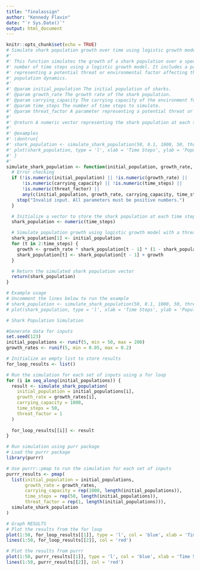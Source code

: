 ```yaml
---
title: "finalassign"
author: "Kennedy Flavin"
date: "`r Sys.Date()`"
output: html_document
---
```


```r
knitr::opts_chunk$set(echo = TRUE)
# Simulate shark population growth over time using logistic growth model with a parameter
#'
#' This function simulates the growth of a shark population over a specified
#' number of time steps using a logistic growth model. It includes a parameter
#' representing a potential threat or environmental factor affecting the shark
#' population dynamics.
#'
#' @param initial_population The initial population of sharks.
#' @param growth_rate The growth rate of the shark population.
#' @param carrying_capacity The carrying capacity of the environment for sharks.
#' @param time_steps The number of time steps to simulate.
#' @param threat_factor A parameter representing a potential threat or environmental factor.
#'
#' @return A numeric vector representing the shark population at each time step.
#'
#' @examples
#' \dontrun{
#' shark_population <- simulate_shark_population(50, 0.1, 1000, 50, threat_factor = 0.8)
#' plot(shark_population, type = 'l', xlab = 'Time Steps', ylab = 'Population', main = 'Shark Population Growth')
#' }
#'
simulate_shark_population <- function(initial_population, growth_rate, carrying_capacity, time_steps, threat_factor = 1) {
  # Error checking
  if (!is.numeric(initial_population) || !is.numeric(growth_rate) ||
      !is.numeric(carrying_capacity) || !is.numeric(time_steps) ||
      !is.numeric(threat_factor) ||
      any(c(initial_population, growth_rate, carrying_capacity, time_steps, threat_factor) <= 0)) {
    stop("Invalid input. All parameters must be positive numbers.")
  }

  # Initialize a vector to store the shark population at each time step
  shark_population <- numeric(time_steps)

  # Simulate population growth using logistic growth model with a threat factor
  shark_population[1] <- initial_population
  for (t in 2:time_steps) {
    growth <- growth_rate * shark_population[t - 1] * (1 - shark_population[t - 1] / carrying_capacity) * threat_factor
    shark_population[t] <- shark_population[t - 1] + growth
  }

  # Return the simulated shark population vector
  return(shark_population)
}

# Example usage
# Uncomment the lines below to run the example
# shark_population <- simulate_shark_population(50, 0.1, 1000, 50, threat_factor = 0.8)
# plot(shark_population, type = 'l', xlab = 'Time Steps', ylab = 'Population', main = 'Shark Population Growth')

```


```r
# Shark Population Simulation

#Generate data for inputs
set.seed(123)
initial_populations <- runif(5, min = 50, max = 200)
growth_rates <- runif(5, min = 0.05, max = 0.2)
```


```r
# Initialize an empty list to store results
for_loop_results <- list()

# Run the simulation for each set of inputs using a for loop
for (i in seq_along(initial_populations)) {
  result <- simulate_shark_population(
    initial_population = initial_populations[i],
    growth_rate = growth_rates[i],
    carrying_capacity = 1000,
    time_steps = 50,
    threat_factor = 1
  )
  
  for_loop_results[[i]] <- result
}
```


```r
# Run simulation using purr package
# Load the purrr package
library(purrr)

# Use purrr::pmap to run the simulation for each set of inputs
purrr_results <- pmap(
  list(initial_population = initial_populations,
       growth_rate = growth_rates,
       carrying_capacity = rep(1000, length(initial_populations)),
       time_steps = rep(50, length(initial_populations)),
       threat_factor = rep(1, length(initial_populations))),
  simulate_shark_population
)
```

```r
# Graph RESULTS 
# Plot the results from the for loop
plot(1:50, for_loop_results[[1]], type = 'l', col = 'blue', xlab = 'Time Steps', ylab = 'Population', main = 'Shark Population Simulation - For Loop')
lines(1:50, for_loop_results[[2]], col = 'red')

# Plot the results from purrr
plot(1:50, purrr_results[[1]], type = 'l', col = 'blue', xlab = 'Time Steps', ylab = 'Population', main = 'Shark Population Simulation - purrr')
lines(1:50, purrr_results[[2]], col = 'red')
```

